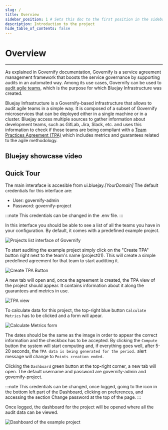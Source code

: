 ```yaml
---
slug: /
title: Overview
sidebar_position: 1 # Sets this doc to the first position in the sidebar
description: Introduction to the project
hide_table_of_contents: false
---
```



# Overview

---

As explained in Governify documentation, Governify is a service agreement management framework that boosts the service governance by supporting audits in an automated way. Among its use cases, Governify can be used to [audit agile teams](https://docs.governify.io/use-cases/auditing-agile), which is the purpose for which Bluejay Infrastructure was created.

Bluejay Infrastructure is a Governify-based infrastructure that allows to audit agile teams in a simple way. It is composed of a subset of Governify microservices that can be deployed either in a single machine or in a cluster. Bluejay access multiple sources to gather information about development teams, such as GitLab, Jira, Slack, etc. and uses this information to check if those teams are being compliant with a [Team Practices Agreement (TPA)](/customization/agreement-modeling/team-practices-agreements) which includes metrics and guarantees related to the agile methodology.

## Bluejay showcase video

<ReactPlayer playing controls url='https://www.youtube.com/watch?v=WathxnobIzc' width='100%' />

## Quick Tour

The main interaface is accesible from ui.bluejay.*[YourDomain]*
The default credentials for this interface are: 
 * User: governify-admin 
 * Password: governify-project

:::note
This credentials can be changed in the .env file.
:::

In this interface you should be able to see a list of all the teams you have in your configuration. By default, it comes with a predefined example project.

![Projects list interface of Governify](/img/overview/ui-interface.PNG)

To start auditing the example project simply click on the "Create TPA" button right next to the team's name (project01). This will create a simple predefined agreement for that team to start auditting it.

![Create TPA Button](/img/overview/create_tpa.png)

A new tab will open and, once the agreement is created, the TPA view of the project should appear. It contains information about it along the guarantees and metrics in use.

![TPA view](/img/overview/tpa_view.PNG)

To calculate data for this project, the top-right blue button `Calculate Metrics` has to be clicked and a form will apear.

![Calculate Metrics form](/img/overview/compute_metrics.PNG)

The dates should be the same as the image in order to appear the correct information and the checkbox has to be accepted. By clicking the `Compute` button the system will start computing and, if everything goes well, after 5-20 seconds, the `TPA data is being generated for the period.` alert message will change to `Points creation ended.`

Clicking the `Dashboard` green button at the top-right corner, a new tab will open. The default username and password are governify-admin and governify-project.

:::note
This credentials can be changed, once logged, going to the icon in the bottom left part of the Dashboard, clicking on preferences, and accessing the section Change password at the top of the page.
:::

Once logged, the dashboard for the project will be opened where all the audit data can be viewed.

![Dashboard of the example project](/img/overview/dashboard.png)
